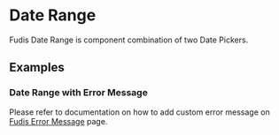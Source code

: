 
<Meta title="Components/Form/Date/Date Range" />

# Date Range

Fudis Date Range is component combination of two Date Pickers.

## Examples

<Canvas of={DateRangeStories.DateRange}></Canvas>


### Date Range with Error Message

Please refer to documentation on how to add custom error message on [Fudis Error Message](/docs/components-form-error-message--documentation#error-message-with-date-range-component) page.

<ArgTypes of={DateRangeComponent} />
